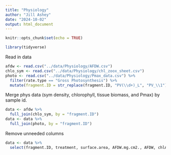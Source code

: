 ```yaml
---
title: "Physiology"
author: "Jill Ashey"
date: "2024-10-02"
output: html_document
---
```


```r
knitr::opts_chunk$set(echo = TRUE)

library(tidyverse)
```

Read in data 
```r
afdw <- read.csv("../data/Physiology/AFDW.csv")
chlo_sym <- read.csv("../data/Physiology/chl_zoox_sheet.csv")
photo <- read.csv("../data/Physiology/Pmax_data.csv") %>%
  filter(rate.type == "Gross Photosynthesis") %>%
  mutate(fragment.ID = str_replace(fragment.ID, "PV(\\d+)_L", "PV_\\1"))
```

Merge phys data (sym density, chlorophyll, tissue biomass, and Pmax) by sample id. 
```r
data <- afdw %>%
  full_join(chlo_sym, by = "fragment.ID")
data <- data %>%
  full_join(photo, by = "fragment.ID")
```

Remove unneeded columns
```r
data <- data %>%
  select(fragment.ID, treatment, surface.area, AFDW.mg.cm2., AFDW, chlA.ug.sample, chlA.ugcm2, chlA.pg.cell, zoox.cm2, zoox.per.cm2, E, Eh, lnc, Th, Topt, Pmax)
```




